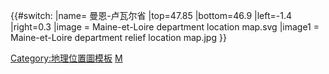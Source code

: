 {{#switch:{{{1}}}
|name= 曼恩-卢瓦尔省
|top=47.85
|bottom=46.9
|left=-1.4
|right=0.3
|image = Maine-et-Loire department location map.svg
|image1 = Maine-et-Loire department relief location map.jpg
}}<noinclude>{{Location map/Info}}
[[Category:地理位置圖模板]]
[[Category:法国各省地理位置图模板|M]]
</noinclude>